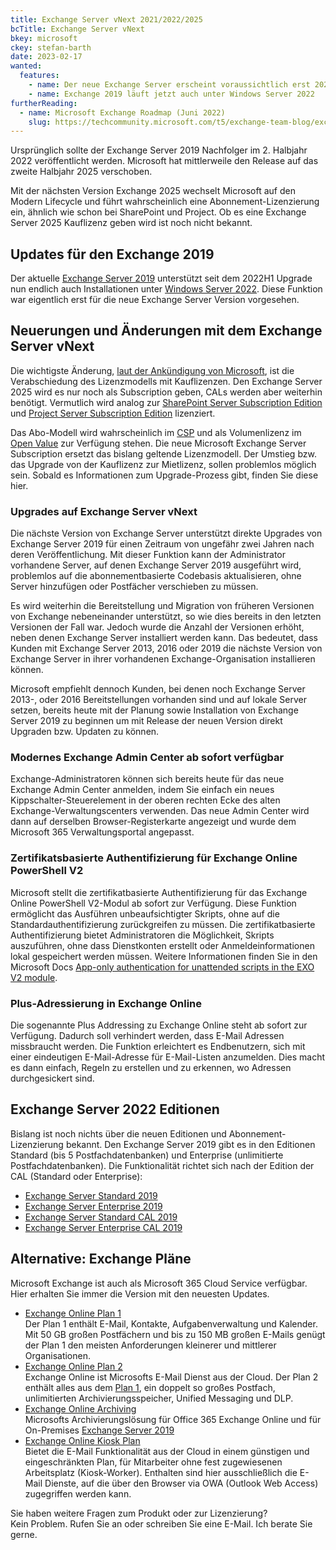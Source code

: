 ```yaml
---
title: Exchange Server vNext 2021/2022/2025
bcTitle: Exchange Server vNext
bkey: microsoft
ckey: stefan-barth
date: 2023-02-17
wanted:
  features:
    - name: Der neue Exchange Server erscheint voraussichtlich erst 2025
    - name: Exchange 2019 läuft jetzt auch unter Windows Server 2022
furtherReading:
  - name: Microsoft Exchange Roadmap (Juni 2022)
    slug: https://techcommunity.microsoft.com/t5/exchange-team-blog/exchange-server-roadmap-update/ba-p/3421389
---
```




<Intro>

Ursprünglich sollte der Exchange Server 2019 Nachfolger im 2. Halbjahr 2022 veröffentlicht werden. Microsoft hat mittlerweile den Release auf das zweite Halbjahr 2025 verschoben.

Mit der nächsten Version Exchange 2025 wechselt Microsoft auf den Modern Lifecycle und führt wahrscheinlich eine Abonnement-Lizenzierung ein, ähnlich wie schon bei SharePoint und Project.
Ob es eine Exchange Server 2025 Kauflizenz geben wird ist noch nicht bekannt.


</Intro>

<TOC />


## Updates für den Exchange 2019

Der aktuelle [Exchange Server 2019](/hersteller/microsoft/exchange/) unterstützt seit dem 2022H1 Upgrade nun endlich auch Installationen unter [Windows Server 2022](/hersteller/microsoft/windows-server/). Diese Funktion war eigentlich erst für die neue Exchange Server Version vorgesehen.



## Neuerungen und Änderungen mit dem Exchange Server vNext

Die wichtigste Änderung, [laut der Ankündigung von Microsoft](https://techcommunity.microsoft.com/t5/exchange-team-blog/exchange-news-and-announcements-microsoft-ignite-2020-edition/ba-p/1662224), ist die Verabschiedung des Lizenzmodells mit Kauflizenzen.
Den Exchange Server 2025 wird es nur noch als Subscription geben, CALs werden aber weiterhin benötigt. Vermutlich wird analog zur [SharePoint Server Subscription Edition](/hersteller/microsoft/sharepoint/server-subscription-edition/) und [Project Server Subscription Edition](/hersteller/microsoft/project/server-subscription-edition/) lizenziert.

Das Abo-Modell wird wahrscheinlich im [CSP](/hersteller/microsoft/csp/) und als Volumenlizenz im [Open Value](/hersteller/microsoft/open-value/) zur Verfügung stehen.
Die neue Microsoft Exchange Server Subscription ersetzt das bislang geltende Lizenzmodell. Der Umstieg bzw. das Upgrade von der Kauflizenz zur Mietlizenz, sollen problemlos möglich sein. Sobald es Informationen zum Upgrade-Prozess gibt, finden Sie diese hier.


### Upgrades auf Exchange Server vNext

Die nächste Version von Exchange Server unterstützt direkte Upgrades von Exchange Server 2019 für einen Zeitraum von ungefähr zwei Jahren nach deren Veröffentlichung. Mit dieser Funktion kann der Administrator vorhandene Server, auf denen Exchange Server 2019 ausgeführt wird, problemlos auf die abonnementbasierte Codebasis aktualisieren, ohne Server hinzufügen oder Postfächer verschieben zu müssen.

Es wird weiterhin die Bereitstellung und Migration von früheren Versionen von Exchange nebeneinander unterstützt, so wie dies bereits in den letzten Versionen der Fall war. Jedoch wurde die Anzahl der Versionen erhöht, neben denen Exchange Server installiert werden kann. Das bedeutet, dass Kunden mit Exchange Server 2013, 2016 oder 2019 die nächste Version von Exchange Server in ihrer vorhandenen Exchange-Organisation installieren können.

Microsoft empfiehlt dennoch Kunden, bei denen noch Exchange Server 2013-, oder 2016 Bereitstellungen vorhanden sind und auf lokale Server setzen, bereits heute mit der Planung sowie Installation von Exchange Server 2019 zu beginnen um mit Release der neuen Version direkt Upgraden bzw. Updaten zu können.


### Modernes Exchange Admin Center ab sofort verfügbar

Exchange-Administratoren können sich bereits heute für das neue Exchange Admin Center anmelden, indem Sie einfach ein neues Kippschalter-Steuerelement in der oberen rechten Ecke des alten Exchange-Verwaltungscenters verwenden. Das neue Admin Center wird dann auf derselben Browser-Registerkarte angezeigt und wurde dem Microsoft 365 Verwaltungsportal angepasst.


### Zertifikatsbasierte Authentifizierung für Exchange Online PowerShell V2

Microsoft stellt die zertifikatbasierte Authentifizierung für das Exchange Online PowerShell V2-Modul ab sofort zur Verfügung. Diese Funktion ermöglicht das Ausführen unbeaufsichtigter Skripts, ohne auf die Standardauthentifizierung zurückgreifen zu müssen. Die zertifikatbasierte Authentifizierung bietet Administratoren die Möglichkeit, Skripts auszuführen, ohne dass Dienstkonten erstellt oder Anmeldeinformationen lokal gespeichert werden müssen. Weitere Informationen finden Sie in den Microsoft Docs [App-only authentication for unattended scripts in the EXO V2 module](https://learn.microsoft.com/en-us/powershell/exchange/app-only-auth-powershell-v2?view=exchange-ps).

### Plus-Adressierung in Exchange Online

Die sogenannte Plus Addressing zu Exchange Online steht ab sofort zur Verfügung. Dadurch soll verhindert werden, dass E-Mail Adressen missbraucht werden. Die Funktion erleichtert es Endbenutzern, sich mit einer eindeutigen E-Mail-Adresse für E-Mail-Listen anzumelden. Dies macht es dann einfach, Regeln zu erstellen und zu erkennen, wo Adressen durchgesickert sind.


## Exchange Server 2022 Editionen

Bislang ist noch nichts über die neuen Editionen und Abonnement-Lizenzierung bekannt. Den Exchange Server 2019 gibt es in den Editionen Standard (bis 5 Postfachdatenbanken) und Enterprise (unlimitierte Postfachdatenbanken).
Die Funktionalität richtet sich nach der Edition der CAL (Standard oder Enterprise):

<ArrowList>

 - [Exchange Server Standard 2019](/hersteller/microsoft/exchange/server-standard-2019/)
 - [Exchange Server Enterprise 2019](/hersteller/microsoft/exchange/server-enterprise-2019/)
 - [Exchange Server Standard CAL 2019](/hersteller/microsoft/exchange/server-standard-cal/)
 - [Exchange Server Enterprise CAL 2019](/hersteller/microsoft/exchange/server-enterprise-cal/)

</ArrowList>

## Alternative: Exchange Pläne

Microsoft Exchange ist auch als Microsoft 365 Cloud Service verfügbar. Hier erhalten Sie immer die Version mit den neuesten Updates.

<ArrowList>

 - [Exchange Online Plan 1](/hersteller/microsoft/exchange/online-plan-1/)<br />
  Der Plan 1 enthält E-Mail, Kontakte, Aufgabenverwaltung und Kalender. Mit 50 GB großen Postfächern und bis zu 150 MB großen E-Mails genügt der Plan 1 den meisten Anforderungen kleinerer und mittlerer Organisationen.
 - [Exchange Online Plan 2](/hersteller/microsoft/exchange/online-plan-2/)<br />
  Exchange Online ist Microsofts E-Mail Dienst aus der Cloud. Der Plan 2 enthält alles aus dem [Plan 1](/hersteller/microsoft/exchange/online-plan-1/), ein doppelt so großes Postfach, unlimitierten Archivierungsspeicher, Unified Messaging und DLP.
 - [Exchange Online Archiving](/hersteller/microsoft/exchange/online-archiving/)<br />
  Microsofts Archivierungslösung für Office 365 Exchange Online und für On-Premises [Exchange Server 2019](/hersteller/microsoft/exchange/)
 - [Exchange Online Kiosk Plan](/hersteller/microsoft/exchange/online-kiosk/)<br />
  Bietet die E-Mail Funktionalität aus der Cloud in einem günstigen und eingeschränkten Plan, für Mitarbeiter ohne fest zugewiesenen Arbeitsplatz (Kiosk-Worker). Enthalten sind hier ausschließlich die E-Mail Dienste, auf die über den Browser via OWA (Outlook Web Access) zugegriffen werden kann.

</ArrowList>


<GetInTouch theme="light">

Sie haben weitere Fragen zum Produkt oder zur Lizenzierung?<br />
Kein Problem. Rufen Sie an oder schreiben Sie eine E-Mail. Ich berate Sie gerne.

</GetInTouch>
